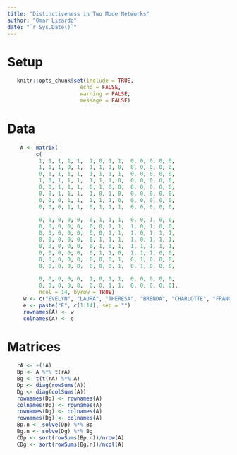 ```yaml
---
title: "Distinctiveness in Two Mode Networks"
author: "Omar Lizardo"
date: "`r Sys.Date()`"
---
```



# Setup
```r
   knitr::opts_chunk$set(include = TRUE, 
                       echo = FALSE, 
                       warning = FALSE, 
                       message = FALSE)
```

# Data
```r
    A <- matrix(
         c(
          1, 1, 1, 1, 1,  1, 0, 1, 1,  0, 0, 0, 0, 0, 
          1, 1, 1, 0, 1,  1, 1, 1, 0,  0, 0, 0, 0, 0, 
          0, 1, 1, 1, 1,  1, 1, 1, 1,  0, 0, 0, 0, 0, 
          1, 0, 1, 1, 1,  1, 1, 1, 0,  0, 0, 0, 0, 0, 
          0, 0, 1, 1, 1,  0, 1, 0, 0,  0, 0, 0, 0, 0, 
          0, 0, 1, 1, 1,  1, 0, 1, 0,  0, 0, 0, 0, 0, 
          0, 0, 0, 1, 1,  1, 1, 1, 0,  0, 0, 0, 0, 0, 
          0, 0, 0, 1, 1,  0, 1, 1, 1,  0, 0, 0, 0, 0, 
          
          0, 0, 0, 0, 0,  0, 1, 1, 1,  0, 0, 1, 0, 0, 
          0, 0, 0, 0, 0,  0, 0, 1, 1,  1, 0, 1, 0, 0, 
          0, 0, 0, 0, 0,  0, 0, 1, 1,  1, 0, 1, 1, 1,
          0, 0, 0, 0, 0,  0, 1, 1, 1,  1, 0, 1, 1, 1,
          0, 0, 0, 0, 0,  0, 1, 0, 1,  1, 1, 1, 1, 1,
          0, 0, 0, 0, 0,  0, 1, 1, 0,  1, 1, 1, 0, 0,
          0, 0, 0, 0, 0,  0, 0, 0, 1,  0, 1, 0, 0, 0,
          0, 0, 0, 0, 0,  0, 0, 0, 1,  0, 1, 0, 0, 0, 
          
          0, 0, 0, 0, 0,  1, 0, 1, 1,  0, 0, 0, 0, 0,
          0, 0, 0, 0, 0,  0, 0, 1, 1,  0, 0, 0, 0, 0),
          ncol = 14, byrow = TRUE)
     w <- c("EVELYN", "LAURA", "THERESA", "BRENDA", "CHARLOTTE", "FRANCES", "ELEANOR", "RUTH", "VERNE", "MYRA", "KATHERINE", "SYLVIA", "NORA", "HELEN", "OLIVIA", "FLORA", "PEARL", "DOROTHY")
     e <- paste("E", c(1:14), sep = "")
     rownames(A) <- w
     colnames(A) <- e
```

# Matrices
```r
   rA <- +(!A)
   Bp <- A %*% t(rA)
   Bg <- t(t(rA) %*% A)
   Dp <- diag(rowSums(A))
   Dg <- diag(colSums(A))
   rownames(Dp) <- rownames(A)
   colnames(Dp) <- rownames(A)
   rownames(Dg) <- colnames(A)
   rownames(Dg) <- colnames(A)
   Bp.n <- solve(Dp) %*% Bp
   Bg.n <- solve(Dg) %*% Bg
   CDp <- sort(rowSums(Bp.n))/nrow(A)
   CDg <- sort(rowSums(Bg.n))/ncol(A)
```

